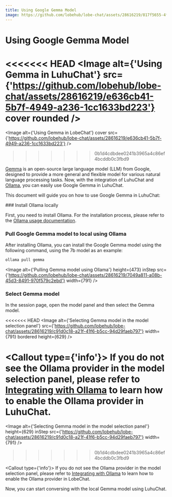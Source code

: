 ```yaml
---
title: Using Google Gemma Model
image: https://github.com/lobehub/lobe-chat/assets/28616219/817f5655-4f9e-414b-af9f-9ccc5410a06d
---
```


# Using Google Gemma Model

<<<<<<< HEAD
<Image
  alt={'Using Gemma in LuhuChat'}
  src={'https://github.com/lobehub/lobe-chat/assets/28616219/e636cb41-5b7f-4949-a236-1cc1633bd223'}
  cover
  rounded
/>
=======
<Image alt={'Using Gemma in LobeChat'} cover src={'https://github.com/lobehub/lobe-chat/assets/28616219/e636cb41-5b7f-4949-a236-1cc1633bd223'} />
>>>>>>> 0b1d4cdbdee0241b3965a4c86ef4bcddb0c3fbd9

[Gemma](https://blog.google/technology/developers/gemma-open-models/) is an open-source large language model (LLM) from Google, designed to provide a more general and flexible model for various natural language processing tasks. Now, with the integration of LuhuChat and [Ollama](https://ollama.com/), you can easily use Google Gemma in LuhuChat.

This document will guide you on how to use Google Gemma in LuhuChat:

<Steps>
  ### Install Ollama locally

  First, you need to install Ollama. For the installation process, please refer to the [Ollama usage documentation](/en/usage/providers/ollama).

  ### Pull Google Gemma model to local using Ollama

  After installing Ollama, you can install the Google Gemma model using the following command, using the 7b model as an example:

  ```bash
  ollama pull gemma
  ```

  <Image alt={'Pulling Gemma model using Ollama'} height={473} inStep src={'https://github.com/lobehub/lobe-chat/assets/28616219/7049a811-a08b-45d3-8491-970f579c2ebd'} width={791} />

  ### Select Gemma model

  In the session page, open the model panel and then select the Gemma model.

<<<<<<< HEAD
<Image
  alt={'Selecting Gemma model in the model selection panel'}
  src={'https://github.com/lobehub/lobe-chat/assets/28616219/c91d0c18-a21f-41f6-b5cc-94d29faeb797'}
  width={791}
  bordered
  height={629}
/>

<Callout type={'info'}>
  If you do not see the Ollama provider in the model selection panel, please refer to [Integrating
  with Ollama](/en/self-hosting/examples/ollama) to learn how to enable the Ollama provider in
  LuhuChat.
</Callout>
=======
  <Image alt={'Selecting Gemma model in the model selection panel'} height={629} inStep src={'https://github.com/lobehub/lobe-chat/assets/28616219/c91d0c18-a21f-41f6-b5cc-94d29faeb797'} width={791} />
>>>>>>> 0b1d4cdbdee0241b3965a4c86ef4bcddb0c3fbd9

  <Callout type={'info'}>
    If you do not see the Ollama provider in the model selection panel, please refer to [Integrating
    with Ollama](/en/self-hosting/examples/ollama) to learn how to enable the Ollama provider in
    LobeChat.
  </Callout>
</Steps>

Now, you can start conversing with the local Gemma model using LuhuChat.

